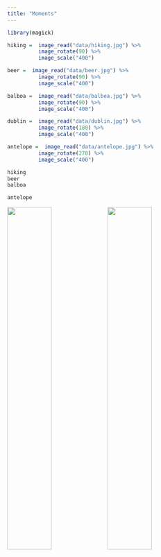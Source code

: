 ```yaml
---
title: "Moments"
---
```


```r
library(magick)

hiking =  image_read("data/hiking.jpg") %>% 
          image_rotate(90) %>% 
          image_scale("400")
```


```r
beer =  image_read("data/beer.jpg") %>% 
          image_rotate(90) %>% 
          image_scale("400")
```


```r
balboa =  image_read("data/balboa.jpg") %>% 
          image_rotate(90) %>% 
          image_scale("400")
```

```r
dublin =  image_read("data/dublin.jpg") %>% 
          image_rotate(180) %>% 
          image_scale("400")
```

```r
antelope =  image_read("data/antelope.jpg") %>% 
          image_rotate(270) %>% 
          image_scale("400")
```

```r
hiking
beer
balboa
```

```r
antelope
```
<img src="data/beerfest.jpg" style="width:45%">
<img src="data/snow.jpg"  style="width:45%">






